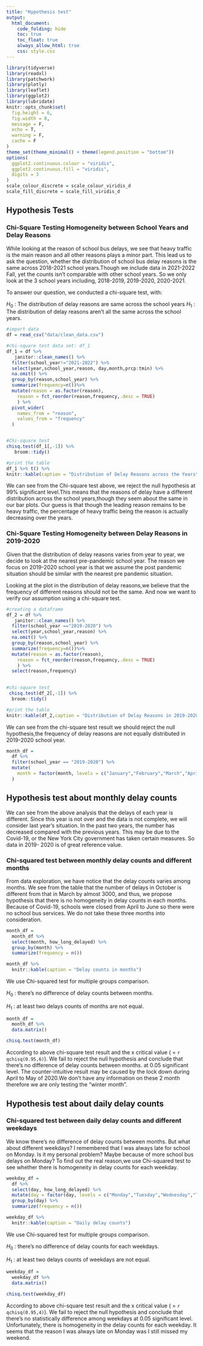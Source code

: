 ```yaml
---
title: "Hypothesis test"
output: 
  html_document:
    code_folding: hide
    toc: true
    toc_float: true
    always_allow_html: true
    css: style.css
---
```


```r
library(tidyverse)
library(readxl)
library(patchwork)
library(plotly)
library(leaflet)
library(ggplot2)
library(lubridate)
knitr::opts_chunk$set(
  fig.height = 6,
  fig.width = 8,
  message = F,
  echo = T,
  warning = F,
  cache = F
)
theme_set(theme_minimal() + theme(legend.position = "bottom"))
options(
  ggplot2.continuous.colour = "viridis",
  ggplot2.continuous.fill = "viridis",
  digits = 3
)
scale_colour_discrete = scale_colour_viridis_d
scale_fill_discrete = scale_fill_viridis_d
```

## Hypothesis Tests

### Chi-Square Testing Homogeneity between School Years and Delay Reasons

While looking at the reason of school bus delays, we see that heavy traffic is the main reason and all other reasons plays a minor part. This lead us to ask the question, whether the distribution of school bus delay reasons is the same across 2018-2021 school years.Though we include data in 2021-2022 Fall, yet the counts isn't comparable with other school years. So we only look at the 3 school years including, 2018-2019, 2019-2020, 2020-2021.

To answer our question, we conducted a chi-square test, with:

$H_0$ : The distribution of delay reasons are same across the school years
$H_1$ : The distribution of delay reasons aren't all the same across the school years.

```r
#import data
df = read_csv("data/clean_data.csv")

#chi-square test data set: df_1
df_1 = df %>% 
   janitor::clean_names() %>% 
  filter(school_year!="2021-2022") %>%
  select(year,school_year,reason, day,month,prcp:tmin) %>% 
  na.omit() %>% 
  group_by(reason,school_year) %>% 
  summarize(frequency=n())%>%
  mutate(reason = as.factor(reason),
    reason = fct_reorder(reason,frequency,.desc = TRUE)
    ) %>% 
  pivot_wider(
    names_from = "reason",
    values_from = "frequency"
  ) 


#Chi-square test
chisq.test(df_1[,-1]) %>% 
   broom::tidy()

#print the table
df_1 %>% t() %>% 
knitr::kable(caption = "Distribution of Delay Reasons across the Years")

```

We can see from the Chi-square test above, we reject the null hypothesis at 99% significant level.This means that the reasons of delay have a different distribution across the school years,though they seem about the same in our bar plots. Our guess is that though the leading reason remains to be heavy traffic, the percentage of heavy traffic being the reason is actually decreasing over the years.

### Chi-Square Testing Homogeneity between Delay Reasons in 2019-2020

Given that the distribution of delay reasons varies from year to year, we decide to look at the nearest pre-pandemic school year. The reason we focus on 2019-2020 school year is that we assume the post pandemic situation should be similar with the nearest pre pandemic situation. 

Looking at the plot in the distribution of delay reasons,we believe that the frequency of different reasons should not be the same. And now we want to verify our assumption using a chi-square test.

```r
#creating a dataframe
df_2 = df %>% 
   janitor::clean_names() %>% 
  filter(school_year =="2019-2020") %>%
  select(year,school_year,reason) %>% 
  na.omit() %>% 
  group_by(reason,school_year) %>% 
  summarize(frequency=n())%>%
  mutate(reason = as.factor(reason),
    reason = fct_reorder(reason,frequency,.desc = TRUE)
    ) %>% 
  select(reason,frequency)
  

#chi-square test
 chisq.test(df_2[,-1]) %>% 
  broom::tidy()

#print the table
knitr::kable(df_2,caption = "Distribution of Delay Reasons in 2019-2020")

```
We can see from the chi-square test result we should reject the null hypothesis,the frequency of delay reasons are not equally distributed in 2019-2020 school year.



```r
month_df =
  df %>%
  filter(school_year == "2019-2020") %>%
  mutate(
    month = factor(month, levels = c("January","February","March","April","May","June","September","October","November","December"))
  ) 
```

## Hypothesis test about monthly delay counts

We can see from the above analysis that the delays of each year is different. Since this year is not over and the data is not complete, we will consider last year's situation. In the past two years, the number has decreased compared with the previous years. This may be due to the Covid-19, or the New York City government has taken certain measures. So data in 2019- 2020 is of great reference value.


### Chi-squared test between monthly delay counts and different months

From data exploration, we have notice that the delay counts varies among 
months. We see from the table that the number of delays in October is different from that in March by almost 3000, and thus, we propose hypothesis that there is no homogeneity in delay counts in each months. Because of Covid-19, schools were closed from April to June so there were no school bus services. We do not take these three months into consideration.

```r
month_df =
  month_df %>% 
  select(month, how_long_delayed) %>%
  group_by(month) %>% 
  summarize(frequency = n()) 

month_df %>% 
  knitr::kable(caption = "Delay counts in months")
```

We use Chi-squared test for multiple groups comparison. 

$H_0$ : there's no difference of delay counts between months.

$H_1$ : at least two delays counts of months are not equal.

```r
month_df =
  month_df %>% 
  data.matrix()

chisq.test(month_df)
```

According to above chi-square test result and the x critical value ( = `r qchisq(0.95,6)`). We fail to reject the null hypothesis and conclude that there's no difference of delay counts between months. at 0.05 significant level. The counter-intuitive result may be caused by the lock down during April to May of 2020.We don't have any information on these 2 month therefore we are only testing the "winter month".

## Hypothesis test about daily delay counts

### Chi-squared test between daily delay counts and different weekdays

We know there's no difference of delay counts between months. But what about different weekdays? I remembered that I was always late for school on Monday. Is it my personal problem? Maybe because of more school bus delays on Monday? To find out the real reason,we use Chi-squared test to see whether there is  homogeneity in delay counts for each weekday.

```r
weekday_df =  
  df %>% 
  select(day, how_long_delayed) %>%
  mutate(day = factor(day, levels = c("Monday","Tuesday","Wednesday","Thursday","Friday"))) %>%
  group_by(day) %>% 
  summarize(frequency = n()) 

weekday_df %>% 
  knitr::kable(caption = "Daily delay counts")
```

We use Chi-squared test for multiple groups comparison. 

$H_0$ : there's no difference of delay counts for each weekdays.

$H_1$ : at least two delays counts of weekdays are not equal.

```r
weekday_df =
  weekday_df %>% 
  data.matrix()

chisq.test(weekday_df)
```

According to above chi-square test result and the x critical value ( = `r qchisq(0.95,4)`). We fail to reject the null hypothesis and conclude that there's no statistically difference among weekdays at 0.05 significant level. Unfortunately, there is homogeneity in the delay counts for each weekday. It seems that the reason I was always late on Monday was I still missed my weekend.









